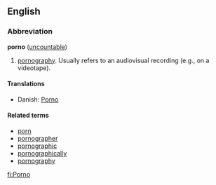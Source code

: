 ==English==
===Abbreviation===
'''porno''' ([[uncountable]])

#[[pornography]]. Usually refers to an audiovisual recording (e.g., on a videotape).

====Translations====

*Danish: [[Porno]]

====Related terms====
*[[porn]]
*[[pornographer]]
*[[pornographic]]
*[[pornographically]]
*[[pornography]]

[[fi:Porno]]